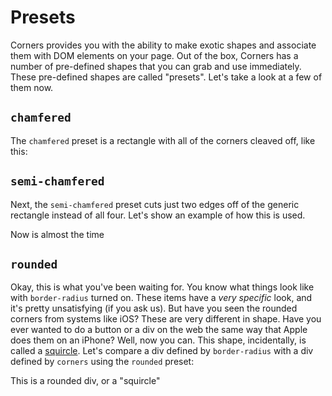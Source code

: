 

[comment]: <> (This is step 1)

# Presets

Corners provides you with the ability to make exotic shapes and associate them with DOM elements on your page. Out of the box, Corners has a number of pre-defined shapes that you can grab and use immediately. These pre-defined shapes are called "presets". Let's take a look at a few of them now.

## `chamfered`

The `chamfered` preset is a rectangle with all of the corners cleaved off, like this:

<ChamferedDiv />

<ChamferedDivCode />

## `semi-chamfered`

Next, the `semi-chamfered` preset cuts just two edges off of the generic rectangle instead of all four. Let's show an example of how this is used.

<SemiChamferedDiv>Now is almost the time </SemiChamferedDiv>

<SemiChamferedDivCode />

## `rounded`

Okay, this is what you've been waiting for. You know what things look like with `border-radius` turned on. These items have a _very specific_ look, and it's pretty unsatisfying (if you ask us). But have you seen the rounded corners from systems like iOS? These are very different in shape. Have you ever wanted to do a button or a div on the web the same way that Apple does them on an iPhone? Well, now you can. This shape, incidentally, is called a [squircle](https://en.wikipedia.org/wiki/Squircle). Let's compare a div defined by `border-radius` with a div defined by `corners` using the `rounded` preset:

<RoundedDiv>This is a rounded div, or a "squircle"</RoundedDiv>
<RoundedDivCode />
